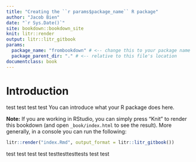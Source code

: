 ```yaml
---
title: "Creating the ``r params$package_name`` R package"
author: "Jacob Bien"
date: "`r Sys.Date()`"
site: bookdown::bookdown_site
knit: litr::render
output: litr::litr_gitbook
params:
  package_name: "frombookdown" # <-- change this to your package name
  package_parent_dir: "." # <-- relative to this file's location
documentclass: book
---
```

# Introduction

test test test
test
You can introduce what your R package does here.

**Note:** If you are working in RStudio, you can simply press "Knit" to render this bookdown (and open `_book/index.html` to see the result).  More generally, in a console you can run the following:

```r
litr::render("index.Rmd", output_format = litr::litr_gitbook())
```
test test test test
testtesttesttests test test